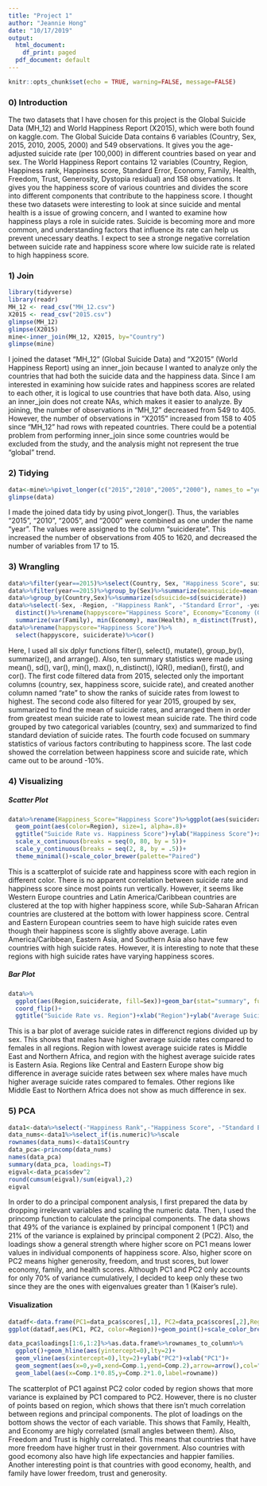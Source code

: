 ```yaml
---
title: "Project 1"
author: "Jeannie Hong"
date: "10/17/2019"
output:
  html_document:
    df_print: paged
  pdf_document: default
---
```


```r
knitr::opts_chunk$set(echo = TRUE, warning=FALSE, message=FALSE)
```

### 0) Introduction

The two datasets that I have chosen for this project is the Global Suicide Data (MH_12) and World Happiness Report (X2015), which were both found on kaggle.com. The Global Suicide Data contains 6 variables (Country, Sex, 2015, 2010, 2005, 2000) and 549 observations. It gives you the age-adjusted suicide rate (per 100,000) in different countries based on year and sex. The World Happiness Report contains 12 variables (Country, Region, Happiness rank, Happiness score, Standard Error, Economy, Family, Health, Freedom, Trust, Generosity, Dystopia residual) and 158 observations. It gives you the happiness score of various countries and divides the score into different components that contribute to the happiness score. I thought these two datasets were interesting to look at since suicide and mental health is a issue of growing concern, and I wanted to examine how happiness plays a role in suicide rates. Suicide is becoming more and more common, and understanding factors that influence its rate can help us prevent unecessary deaths. I expect to see a stronge negative correlation between suicide rate and happiness score where low suicide rate is related to high happiness score.   

### 1) Join

```R
library(tidyverse)
library(readr)
MH_12 <- read_csv("MH_12.csv")
X2015 <- read_csv("2015.csv")
glimpse(MH_12)
glimpse(X2015)
mine<-inner_join(MH_12, X2015, by="Country")
glimpse(mine)
```

I joined the dataset "MH_12" (Global Suicide Data) and "X2015" (World Happiness Report) using an inner_join because I wanted to analyze only the countries that had both the suicide data and the happiness data. Since I am interested in examining how suicide rates and happiness scores are related to each other, it is logical to use countries that have both data. Also, using an inner_join does not create NAs, which makes it easier to analyze. By joining, the number of observations in "MH_12" decreased from 549 to 405. However, the number of observations in "X2015" increased from 158 to 405 since "MH_12" had rows with repeated countries. There could be a potential problem from performing inner_join since some countries would be excluded from the study, and the analysis might not represent the true "global" trend.  

### 2) Tidying

```R
data<-mine%>%pivot_longer(c("2015","2010","2005","2000"), names_to ="year", values_to ="suiciderate")
glimpse(data)
```

I made the joined data tidy by using pivot_longer(). Thus, the variables "2015", "2010", "2005", and "2000" were combined as one under the name "year". The values were assigned to the column "suiciderate". This increased the number of observations from 405 to 1620, and decreased the number of variables from 17 to 15.

### 3) Wrangling

```R
data%>%filter(year==2015)%>%select(Country, Sex, "Happiness Score", suiciderate)%>%mutate(rate=row_number(suiciderate))
data%>%filter(year==2015)%>%group_by(Sex)%>%summarize(meansuicide=mean(suiciderate))%>%arrange(desc(meansuicide))
data%>%group_by(Country,Sex)%>%summarize(sdsuicide=sd(suiciderate))
data%>%select(-Sex, -Region, -"Happiness Rank", -"Standard Error", -year, -suiciderate)%>%
  distinct()%>%rename(happyscore="Happiness Score", Economy="Economy (GDP per Capita)", Health="Health (Life Expectancy)", Trust="Trust (Government Corruption)", Dystopia="Dystopia Residual")%>%
  summarize(var(Family), min(Economy), max(Health), n_distinct(Trust), IQR(happyscore), median(Family), first(Family))
data%>%rename(happyscore="Happiness Score")%>%
  select(happyscore, suiciderate)%>%cor()
```

Here, I used all six dplyr functions filter(), select(), mutate(), group_by(), summarize(), and arrange(). Also, ten summary statistics were made using mean(), sd(), var(), min(), max(), n_distinct(), IQR(), median(), first(), and cor(). 
The first code filtered data from 2015, selected only the important columns (country, sex, happiness score, suicide rate), and created another column named "rate" to show the ranks of suicide rates from lowest to highest. The second code also filtered for year 2015, grouped by sex, summarized to find the mean of suicide rates, and arranged them in order from greatest mean suicide rate to lowest mean suicide rate. The third code grouped by two categorical variables (country, sex) and summarized to find standard deviation of suicide rates. The fourth code focused on summary statistics of various factors contributing to happiness score. The last code showed the correlation between happiness score and suicide rate, which came out to be around -10%.

### 4) Visualizing

##### Scatter Plot

```R
data%>%rename(Happiness_Score="Happiness Score")%>%ggplot(aes(suiciderate,Happiness_Score))+
  geom_point(aes(color=Region), size=1, alpha=.8)+
  ggtitle("Suicide Rate vs. Happiness Score")+ylab("Happiness Score")+xlab("Suicide Rate")+
  scale_x_continuous(breaks = seq(0, 80, by = 5))+
  scale_y_continuous(breaks = seq(2, 8, by = .5))+
  theme_minimal()+scale_color_brewer(palette="Paired")
```

This is a scatterplot of suicide rate and happiness score with each region in different color. There is no apparent correlation between suicide rate and happiness score since most points run vertically. However, it seems like Western Europe countries and Latin America/Caribbean countries are clustered at the top with higher happiness score, while Sub-Saharan African countries are clustered at the bottom with lower happiness score. Central and Eastern European countries seem to have high suicide rates even though their happiness score is slightly above average. Latin America/Caribbean, Eastern Asia, and Southern Asia also have few countries with high suicide rates. However, it is interesting to note that these regions with high suicide rates have varying happiness scores.

##### Bar Plot

```R
data%>%
  ggplot(aes(Region,suiciderate, fill=Sex))+geom_bar(stat="summary", fun.y="mean", position="dodge")+
  coord_flip()+
  ggtitle("Suicide Rate vs. Region")+xlab("Region")+ylab("Average Suicide Rate")+theme_classic()+ scale_fill_brewer(palette="Set3")
```

This is a bar plot of average suicide rates in differenct regions divided up by sex. This shows that males have higher average suicide rates compared to females in all regions. Region with lowest average suicide rates is Middle East and Northern Africa, and region with the highest average suicide rates is Eastern Asia. Regions like Central and Eastern Europe show big difference in average suicide rates between sex where males have much higher average suicide rates compared to females. Other regions like Middle East to Northern Africa does not show as much difference in sex. 

### 5) PCA

```R
data1<-data%>%select(-"Happiness Rank",-"Happiness Score", -"Standard Error", -year, -suiciderate, -Sex, -"Dystopia Residual")%>%distinct()
data_nums<-data1%>%select_if(is.numeric)%>%scale
rownames(data_nums)<-data1$Country
data_pca<-princomp(data_nums)
names(data_pca)
summary(data_pca, loadings=T)
eigval<-data_pca$sdev^2
round(cumsum(eigval)/sum(eigval),2) 
eigval
```

In order to do a principal component analysis, I first prepared the data by dropping irrelevant variables and scaling the numeric data. Then, I used the princomp function to calculate the principal components. The data shows that 49% of the variance is explained by principal component 1 (PC1) and 21% of the variance is explained by principal component 2 (PC2). Also, the loadings show a general strength where higher score on PC1 means lower values in individual components of happiness score. Also, higher score on PC2 means higher generosity, freedom, and trust scores, but lower economy, family, and health scores. Although PC1 and PC2 only accounts for only 70% of variance cumulatively, I decided to keep only these two since they are the ones with eigenvalues greater than 1 (Kaiser's rule).

#### Visualization

```R
datadf<-data.frame(PC1=data_pca$scores[,1], PC2=data_pca$scores[,2],Region=data$Region)
ggplot(datadf,aes(PC1, PC2, color=Region))+geom_point()+scale_color_brewer(palette="Paired")

data_pca$loadings[1:6,1:2]%>%as.data.frame%>%rownames_to_column%>%
  ggplot()+geom_hline(aes(yintercept=0),lty=2)+
  geom_vline(aes(xintercept=0),lty=2)+ylab("PC2")+xlab("PC1")+
  geom_segment(aes(x=0,y=0,xend=Comp.1,yend=Comp.2),arrow=arrow(),col="red")+
  geom_label(aes(x=Comp.1*0.85,y=Comp.2*1.0,label=rowname))
```

The scatterplot of PC1 against PC2 color coded by region shows that more variance is explained by PC1 compared to PC2. However, there is no cluster of points based on region, which shows that there isn't much correlation between regions and principal components. The plot of loadings on the bottom shows the vector of each variable. This shows that  Family, Health, and Economy are higly correlated (small angles between them). Also, Freedom and Trust is highly correlated. This means that countries that have more freedom have higher trust in their government. Also countries with good ecomony also have high life expectancies and happier families. Another interesting point is that countries with good economy, health, and family have lower freedom, trust and generosity. 
